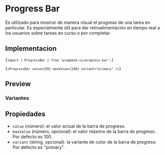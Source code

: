 
# Progress Bar

Es utilizado para mostrar de manera visual el progreso de una tarea en particular. Es especialmente útil para dar
retroalimentación en tiempo real a los usuarios sobre tareas en curso o por completar.

## Implementacion

<Code>{`import { ProgressBar } from 'pragmate-ui/progress-bar';`}</Code>

<Code>{`<ProgressBar value={50} maxValue={100} variant="primary" />`}</Code>

## Preview

<Result />

### Variantes

<ProgressBarVariants />

## Propiedades

-   `value` (número): el valor actual de la barra de progreso.
-   `maxValue` (número, opcional): el valor máximo de la barra de progreso. Por defecto es 100.
-   `variant` (string, opcional): la variante de color de la barra de progreso. Por defecto es "primary".
